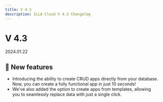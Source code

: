 ```yaml
---
title: V 4.3
description: ILLA Cloud V 4.3 Changelog
---
```


# V 4.3

2024.01.22

## 🚀 New features

* Introducing the ability to create CRUD apps directly from your database. Now, you can create a fully functional app in just 10 seconds!
* We've also added the option to create apps from templates, allowing you to seamlessly replace data with just a single click.